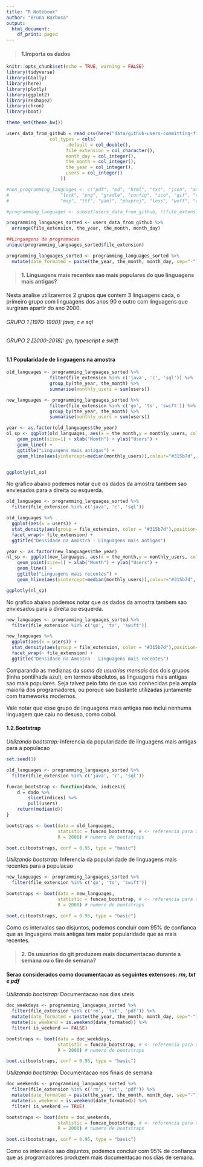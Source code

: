 ```yaml
---
title: "R Notebook"
author: "Bruna Barbosa"
output:
  html_document:
    df_print: paged
---
```


> #### 1.Importa os dados

```r
knitr::opts_chunk$set(echo = TRUE, warning = FALSE)
library(tidyverse)
library(GGally)
library(here)
library(plotly)
library(ggplot2)
library(reshape2)
library(chron)
library(boot)

theme_set(theme_bw())
```


```r
users_data_from_github = read_csv(here("data/github-users-committing-filetypes.csv"),
                col_types = cols(
                      .default = col_double(),
                      file_extension = col_character(),
                      month_day = col_integer(),
                      the_month = col_integer(),
                      the_year = col_integer(),
                      users = col_integer()
                    ))

#non_programming_languages <- c("pdf", "md", "html", "txt", "json", "xml", "css", "yml", "scss", "jpg",
#                   "lock", "png", "gradle", "config", "ico", "gif", "svg", "csproj", "rst",
#                   "map", "ttf", "yaml", "pbxproj", "less", "woff", "eot")

#programming_languages <- subset(users_data_from_github, !(file_extension %in% non_programming_languages))

programming_languages_sorted <- users_data_from_github %>% 
  arrange(file_extension, the_year, the_month, month_day)

##Linguagens de programacao
unique(programming_languages_sorted$file_extension)

programming_languages_sorted <- programming_languages_sorted %>% 
  mutate(date_formated = paste(the_year, the_month, month_day, sep="-"))

```
> #### 1. Linguagens mais recentes sao mais populares do que linguagens mais antigas?

  Nesta analise utilizaremos 2 grupos que contem 3 linguagens cada, o primeiro grupo com linguagens dos anos 90 e outro com linguagens que surgiram apartir do ano 2000.
  
###### GRUPO 1 [1970-1990]: *java, c e sql*
###### GRUPO 2 [2000-2018]: *go, typescript e swift*


#### 1.1 Popularidade de linguagens na amostra

```r

old_languages <- programming_languages_sorted %>% 
                filter(file_extension %in% c('java', 'c', 'sql')) %>% 
                group_by(the_year, the_month) %>%
                summarise(monthly_users = sum(users))

new_languages <- programming_languages_sorted %>% 
                filter(file_extension %in% c('go', 'ts', 'swift')) %>% 
                group_by(the_year, the_month) %>%
                summarise(monthly_users = sum(users)) 

year <- as.factor(old_languages$the_year)
ol_sp <- ggplot(old_languages, aes(x = the_month,y = monthly_users, color = year)) +
    geom_point(size=1) + xlab("Month") + ylab("Users") + 
    geom_line() + 
    ggtitle("Linguagens mais antigas") +
    geom_hline(aes(yintercept=median(monthly_users)),colour="#315b7d", linetype="dashed")


ggplotly(ol_sp)
```

No grafico abaixo podemos notar que os dados da amostra tambem sao enviesados para a direita ou esquerda.
```r
old_languages <- programming_languages_sorted %>% 
  filter(file_extension %in% c('java', 'c', 'sql'))

old_languages %>% 
  ggplot(aes(x = users)) +
  stat_density(aes(group = file_extension, color = "#315b7d"),position="identity",geom="line") +
  facet_wrap(~ file_extension) + 
  ggtitle("Densidade na Amostra - Linguagens mais antigas")
```

```r
year <- as.factor(new_languages$the_year)
nl_sp <- ggplot(new_languages, aes(x = the_month,y = monthly_users, color = year)) +
    geom_point(size=1) + xlab("Month") + ylab("Users") + 
    geom_line() + 
    ggtitle("Linguagens mais recentes") +
    geom_hline(aes(yintercept=median(monthly_users)),colour="#315b7d", linetype="dashed")

ggplotly(nl_sp)
```


No grafico abaixo podemos notar que os dados da amostra tambem sao enviesados para a direita ou esquerda.
```r
new_languages <- programming_languages_sorted %>% 
  filter(file_extension %in% c('go', 'ts', 'swift'))

new_languages %>% 
  ggplot(aes(x = users)) +
  stat_density(aes(group = file_extension, color = "#315b7d"),position="identity",geom="line") +
  facet_wrap(~ file_extension) + 
  ggtitle("Densidade na Amostra - Linguagens mais recentes")
```


Comparando as medianas da *soma de usuarios mensais* dos dois grupos (linha pontilhada azul), em termos absolutos, as linguagens mais antigas sao mais populares. Seja talvez pelo fato de que sao conhecidas pela ampla maioria dos programadores, ou porque sao bastante utilizadas juntamente com frameworks modernos.

Vale notar que esse grupo de linguagens mais antigas nao inclui nenhuma linguagem que caiu no desuso, como cobol.

#### 1.2.Bootstrap

*Utilizando bootstrap:* Inferencia da popularidade de linguagens mais antigas para a populacao
```r
set.seed(1)

old_languages <- programming_languages_sorted %>% 
  filter(file_extension %in% c('java', 'c', 'sql'))

funcao_bootstrap <- function(dado, indices){
    d = dado %>% 
        slice(indices) %>%
        pull(users)        
    return(median(d))
}

bootstraps <- boot(data = old_languages, 
                   statistic = funcao_bootstrap, # <- referencia para a funcao
                   R = 2000) # numero de bootstraps

boot.ci(bootstraps, conf = 0.95, type = "basic")
```


*Utilizando bootstrap:* Inferencia da popularidade de linguagens mais recentes para a populacao
```r
new_languages <- programming_languages_sorted %>% 
  filter(file_extension %in% c('go', 'ts', 'swift'))

bootstraps <- boot(data = new_languages, 
                   statistic = funcao_bootstrap, # <- referencia para a funcao
                   R = 2000) # numero de bootstraps

boot.ci(bootstraps, conf = 0.95, type = "basic")
```
Como os intervalos sao disjuntos, podemos concluir com 95% de confianca que as linguagens mais antigas tem maior popularidade que as mais recentes.

> #### 2. Os usuarios do git produzem mais documentacao durante a semana ou o fim de semana?

#### Serao considerados como documentacao as seguintes extensoes: *rm, txt e pdf*

*Utilizando bootstrap:* Documentacao nos dias uteis
```r
doc_weekdays <- programming_languages_sorted %>% 
  filter(file_extension %in% c('rm', 'txt', 'pdf')) %>% 
  mutate(date_formated = paste(the_year, the_month, month_day, sep="-")) %>% 
  mutate(is_weekend = is.weekend(date_formated)) %>% 
  filter( is_weekend == FALSE)

bootstraps <- boot(data = doc_weekdays, 
                   statistic = funcao_bootstrap, # <- referencia para a funcao
                   R = 2000) # numero de bootstraps

boot.ci(bootstraps, conf = 0.95, type = "basic")
```

*Utilizando bootstrap:* Documentacao nos finais de semana
```r
doc_weekends <- programming_languages_sorted %>% 
  filter(file_extension %in% c('rm', 'txt', 'pdf')) %>% 
  mutate(date_formated = paste(the_year, the_month, month_day, sep="-")) %>% 
  mutate(is_weekend = is.weekend(date_formated)) %>% 
  filter( is_weekend == TRUE)

bootstraps <- boot(data = doc_weekends, 
                   statistic = funcao_bootstrap, # <- referencia para a funcao
                   R = 2000) # numero de bootstraps

boot.ci(bootstraps, conf = 0.95, type = "basic")

```

Como os intervalos sao disjuntos, podemos concluir com 95% de confianca que as programadores produzem mais documentacao nos dias de semana.